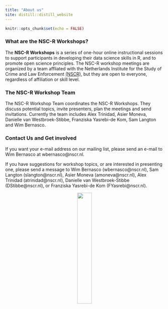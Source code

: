 ```yaml
---
title: "About us"
site: distill::distill_website
---
```



```r
knitr::opts_chunk$set(echo = FALSE)

```

### What are the NSC-R Workshops?

The **NSC-R Workshops** is a series of one-hour online instructional sessions to support participants in developing their data science skills in R, and to promote open science principles. The NSC-R workshop meetings are organized by a team affliated with the Netherlands Institute for the Study of Crime and Law Enforcement [(NSCR)](https://www.nscr.nl/en/), but they are open to everyone, regardless of affiliation or skill level. 

### The NSC-R Workshop Team

The NSC-R Workshop Team coordinates the NSC-R Workshops. They discuss potential topics, invite presenters, plan the meetings and send invitations. Currently the team includes Alex Trinidad, Asier Moneva, Danielle van Westbroek-Stibbe, Franziska Yasrebi-de Kom, Sam Langton and Wim Bernasco.

### Contact Us and Get involved

If you want your e-mail address on our mailing list, please send an e-mail to Wim Bernasco at wbernasco@nscr.nl.

If you have suggestions for workshop topics, or are interested in presenting one, please send a message to 
Wim Bernasco (wbernasco@nscr.nl), 
Sam Langton (slangton@nscr.nl), 
Asier Moneva (amoneva@nscr.nl), 
Alex Trinidad (atrinidad@nscr.nl), 
Danielle van Westbroek-Stibbe (DStibbe@nscr.nl), or 
Franziska Yasrebi-de Kom (FYasrebi@nscr.nl).



<center>

![](images/workshop_2.png){width=30%}

</centre> 


